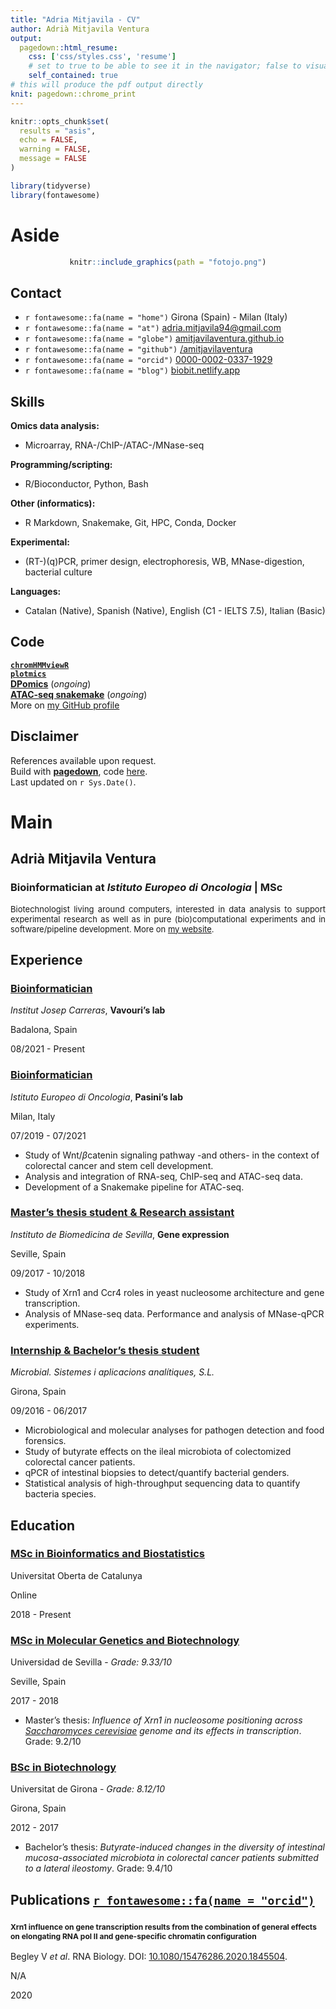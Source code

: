 ```yaml
---
title: "Adria Mitjavila - CV"
author: Adrià Mitjavila Ventura
output:
  pagedown::html_resume:
    css: ['css/styles.css', 'resume']
    # set to true to be able to see it in the navigator; false to visualize in the RStudio viewer
    self_contained: true
# this will produce the pdf output directly
knit: pagedown::chrome_print
---
```



```r
knitr::opts_chunk$set(
  results = "asis", 
  echo = FALSE,
  warning = FALSE,
  message = FALSE
)

library(tidyverse)
library(fontawesome)
```


# Aside

<center>
```r
knitr::include_graphics(path = "fotojo.png")
```
</center>

## Contact {#contact}

-   `r fontawesome::fa(name = "home")` Girona (Spain) - Milan (Italy)
-   `r fontawesome::fa(name = "at")` [adria.mitjavila94\@gmail.com](mailto:adria.mitjavila94@gmail.com){.email}
-   `r fontawesome::fa(name = "globe")` [amitjavilaventura.github.io](https://amitjavilaventura.github.io){target="_blank"}
-   `r fontawesome::fa(name = "github")` [/amitjavilaventura](https://github.com/amitjavilaventura){target="_blank"}
-   `r fontawesome::fa(name = "orcid")` [0000-0002-0337-1929](https://orcid.org/0000-0002-0337-1929){target="_blank"}
-   `r fontawesome::fa(name = "blog")` [biobit.netlify.app](https://biobit.netlify.app){target="_blank"}


## Skills {#skills}

**Omics data analysis:**

-   Microarray, RNA-/ChIP-/ATAC-/MNase-seq

**Programming/scripting:**

-   R/Bioconductor, Python, Bash

<!--
**Statistics:**

-   Statistical modeling, linear regression, machine learning
-->

**Other (informatics):**

-   R Markdown, Snakemake, Git, HPC, Conda, Docker

**Experimental:**

-   (RT-)(q)PCR, primer design, electrophoresis, WB, MNase-digestion, bacterial culture

**Languages:**

-   Catalan (Native), Spanish (Native), English (C1 - IELTS 7.5), Italian (Basic)

## Code

**[`chromHMMviewR`](https://amitjavilaventura.github.io/chromHMMviewR/)**<br>
**[`plotmics`](https://amitjavilaventura.github.io/plotmics/)**<br>
**[DPomics](https://github.com/amitjavilaventura/DPomics)** (*ongoing*)<br>
**[ATAC-seq snakemake](https://github.com/amitjavilaventura/ATACseq-snakemake)** (*ongoing*)<br>
More on [my GitHub profile](https://github.com/amitjavilaventura)


## Disclaimer {#disclaimer}

References available upon request.<br>
Build with [**pagedown**](https://github.com/rstudio/pagedown), code [here](https://github.com/amitjavilaventura/CVs/blob/main/cv-pagedown/amitjavila_resume.Rmd).<br>
Last updated on `r Sys.Date()`.


# Main

## Adrià Mitjavila Ventura {#title}

### Bioinformatician at *Istituto Europeo di Oncologia*  |  MSc

<p style="font-size:13px; text-align:justify;">Biotechnologist living around computers, interested in data analysis to support experimental research as well as in pure (bio)computational experiments and in software/pipeline development. More on [my website](https://amitjavilaventura.github.io).</p>

## Experience {data-icon="laptop"}

### [Bioinformatician](https://amitjavilaventura.github.io/research/005-ijc/){target="_blank"}

*Institut Josep Carreras*, **Vavouri's lab**

Badalona, Spain

08/2021 - Present

<!--
### [Master's thesis student](https://amitjavilaventura.github.io/research/004-uoc_tfm/){target="_blank"}

*Universitat Oberta de Catalunya (UOC)*

Online

xx/2021 - Present

* Analysis of the colorectal cancer ignorome.
* Differential expression analysis in microarray and RNA-seq data.

-->


### [Bioinformatician](https://amitjavilaventura.github.io/research/003-ieo/){target="_blank"}

*Istituto Europeo di Oncologia*, **Pasini's lab**

Milan, Italy

07/2019 - 07/2021

* Study of Wnt/$\beta$catenin signaling pathway -and others- in the context of colorectal cancer and stem cell development.
* Analysis and integration of RNA-seq, ChIP-seq and ATAC-seq data.
* Development of a Snakemake pipeline for ATAC-seq.

### [Master's thesis student & Research assistant](https://amitjavilaventura.github.io/research/002-ibis/){target="_blank"}

*Instituto de Biomedicina de Sevilla*, **Gene expression**

Seville, Spain

09/2017 - 10/2018

* Study of Xrn1 and Ccr4 roles in yeast nucleosome architecture and gene transcription.
* Analysis of MNase-seq data. Performance and analysis of MNase-qPCR experiments.

### [Internship & Bachelor's thesis student](https://amitjavilaventura.github.io/research/001-microbial/){target="_blank"}

*Microbial. Sistemes i aplicacions analítiques, S.L.*

Girona, Spain

09/2016 - 06/2017

* Microbiological and molecular analyses for pathogen detection and food forensics.
* Study of butyrate effects on the ileal microbiota of colectomized colorectal cancer patients.
* qPCR of intestinal biopsies to detect/quantify bacterial genders. 
* Statistical analysis of high-throughput sequencing data to quantify bacteria species.

## Education {data-icon="graduation-cap" data-concise="true"}

### [MSc in Bioinformatics and Biostatistics](https://estudios.uoc.edu/es/masters-universitarios/bioinformatica-bioestadistica/presentacion){target="_blank"}

Universitat Oberta de Catalunya

Online

2018 - Present

<!--
- Master's thesis: *xxx*.
-->

### [MSc in Molecular Genetics and Biotechnology](https://masteroficial.us.es/gmb/){target="_blank"}

Universidad de Sevilla - *Grade: 9.33/10*

Seville, Spain

2017 - 2018

- Master's thesis: *Influence of Xrn1 in nucleosome positioning across <ins>Saccharomyces cerevisiae</ins> genome and its effects in transcription*. Grade: 9.2/10

### [BSc in Biotechnology](https://www.udg.edu/en/estudia/Oferta-formativa/Graus/Fitxes?IDE=993&ID=3103G0215){target="_blank"}

Universitat de Girona - *Grade: 8.12/10*

Girona, Spain

2012 - 2017

- Bachelor's thesis: *Butyrate-induced changes in the diversity of intestinal mucosa-associated microbiota in colorectal cancer patients submitted to a lateral ileostomy*. Grade: 9.4/10

## Publications [`r fontawesome::fa(name = "orcid")`](https://orcid.org/0000-0002-0337-1929) {data-icon="book"}

### <span style="font-size:12px"> Xrn1 influence on gene transcription results from the combination of general effects on elongating RNA pol II and gene-specific chromatin configuration</span>

Begley V *et al*. RNA Biology. DOI: [10.1080/15476286.2020.1845504](https://doi.org/10.1080/15476286.2020.1845504){target="_blank"}.

N/A

2020